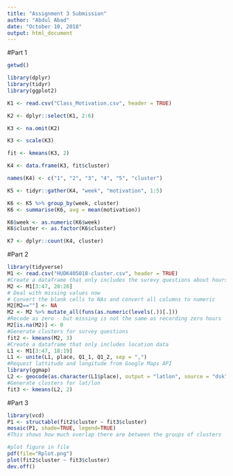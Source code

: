 ---
title: "Assignment 3 Submission"
author: "Abdul Abad"
date: "October 10, 2018"
output: html_document
---
#Part 1

```{r}
getwd()
```

```{r}
library(dplyr)
library(tidyr)
library(ggplot2)
```

```{r}
K1 <- read.csv("Class_Motivation.csv", header = TRUE)
```

```{r}

K2 <- dplyr::select(K1, 2:6)
```

```{r}
K3 <- na.omit(K2)
```

```{r}

K3 <- scale(K3)
```

```{r}

fit <- kmeans(K3, 2)

```

```{r}
K4 <- data.frame(K3, fit$cluster)
```

```{r}

names(K4) <- c("1", "2", "3", "4", "5", "cluster")

```

```{r}
K5 <- tidyr::gather(K4, "week", "motivation", 1:5)
```

```{r}
K6 <- K5 %>% group_by(week, cluster)
K6 <- summarise(K6, avg = mean(motivation))
```

```{r}
K6$week <- as.numeric(K6$week)
K6$cluster <- as.factor(K6$cluster)
```

```{r}
K7 <- dplyr::count(K4, cluster)
```

#Part 2

```{r}
library(tidyverse)
M1 <- read.csv("HUDK405018-cluster.csv", header = TRUE)
#Create a dataframe that only includes the surevy questions about hours
M2 <- M1[3:47, 20:26]
# Deal with missing values now
# Convert the blank cells to NAs and convert all columns to numeric
M2[M2==""] <- NA
M2 <- M2 %>% mutate_all(funs(as.numeric(levels(.))[.]))
#Recode as zero - but missing is not the same as recording zero hours
M2[is.na(M2)] <- 0
#Generate clusters for survey questions
fit2 <- kmeans(M2, 3)
#Create a dataframe that only includes location data
L1 <- M1[3:47, 18:19]
L1 <- unite(L1, place, Q1_1, Q1_2, sep = ",")
#Request lattitude and longitude from Google Maps API
library(ggmap)
L2 <- geocode(as.character(L1$place), output = "latlon", source = "dsk")
#Generate clusters for lat/lon
fit3 <- kmeans(L2, 2)

```

#Part 3

```{r}
library(vcd)
P1 <- structable(fit2$cluster ~ fit3$cluster)
mosaic(P1, shade=TRUE, legend=TRUE) 
#This shows how much overlap there are between the groups of clusters

#plot figure in file
pdf(file="Rplot.png")
plot(fit2$cluster ~ fit3$cluster)
dev.off()
```